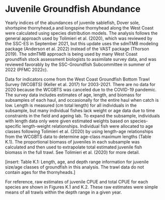# Juvenile Groundfish Abundance

Yearly indices of the abundances of juvenile sablefish, Dover sole, shortspine thornyhead,a and longspine thornyhead along the West Coast were calculated using species distribution models. The analysis follows the general approach used by Tolimieri et al. (2020), which was reviewed by the SSC-ES in September 2021, but this update uses the sdmTMB modeling package (Anderson et al. 2022) instead of the VAST package (Thorson 2019). The sdmTMB approach is being used by many West Coast groundfish stock assessment biologists to assimilate survey data, and was reviewed favorably by the SSC-Groundfish Subcommittee in summer of 2022 (PFMC 2022c).

Data for indicators come from the West Coast Groundfish Bottom Trawl Survey (WCGBTS) (Keller et al. 2017) for 2003-2021. There are no data for 2020 because the WCGBTS was canceled due to the COVID-19 pandemic. 
The survey data includes estimates of age, length, and biomass for subsamples of each haul, and occasionally for the entire haul when catch is low. Length is measured (cm total length) for all individuals in the subsample, but many individual fishes lack weight or age data due to time constraints in the field and ageing lab. To expand the subsample, individuals with length data only were given estimated weights based on species-specific length-weight relationships. Individual fish were allocated to age classes following Tolimieri et al. (2020) by using length-age relationships from the WCGBTS data to determine age-class maximum lengths (Table K.1). The proportional biomass of juveniles in each subsample was calculated and then used to extrapolate total estimated juvenile fish biomass in the full trawl. See Tolimieri et al. (2020) for more detail.

[insert: Table K.1: Length, age, and depth range information for juvenile size/age classes of groundfish in this analysis. The trawl data do not contain ages for the thornyheads.]

For reference, raw estimates of juvenile CPUE and total CPUE for each species are shown in Figures K.1 and K.2. These raw estimates were simple means of all trawls within the depth range in a given year.